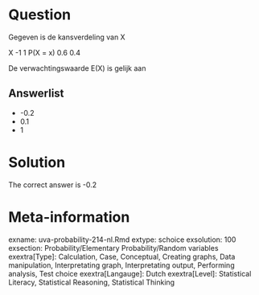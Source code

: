 Question
========

Gegeven is de kansverdeling van X

X -1 1
P(X = x) 0.6 0.4

De verwachtingswaarde E(X) is gelijk aan

Answerlist
----------
* -0.2
* 0.1
* 1

Solution
========

The correct answer is  -0.2

Meta-information
================
exname: uva-probability-214-nl.Rmd
extype: schoice
exsolution: 100
exsection: Probability/Elementary Probability/Random variables
exextra[Type]: Calculation, Case, Conceptual, Creating graphs, Data manipulation, Interpretating graph, Interpretating output, Performing analysis, Test choice
exextra[Langauge]: Dutch
exextra[Level]: Statistical Literacy, Statistical Reasoning, Statistical Thinking
